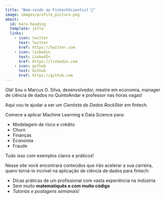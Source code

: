 ```yaml
---
title: "Bem-vindo ao FintechScientist 👋"
image: images/profile_picture.png
about:
  id: hero-heading
  template: jolla
  links:
    - icon: twitter
      text: Twitter
      href: https://twitter.com
    - icon: linkedin
      text: LinkedIn
      href: https://linkedin.com
    - icon: github
      text: Github
      href: https://github.com
---
```


:::{#hero-heading}

Olá! Sou o Marcus O. Silva, desenvolvedor, mestre em economia, manager de ciência de dados no QuintoAndar e professor nas horas vagas!

<p class="c-center-bold"> <bold> Aqui vou te ajudar a ser um <i>Cientista de Dados RockStar</i> em fintech.</p>

Comece a aplicar Machine Learning e Data Science para:

* Modelagem de risco e crédito
* Churn
* Finanças 
* Economia
* Fraude

<p class="c-center-bold">  Tudo isso com exemplos claros e práticos! </p>

Nesse site você encontrará conteúdos que irão acelerar a sua carreira, quero torná-lo incrível na aplicação de ciência de dados para fintech:

* Dicas práticas de um profissional com vasta experiência na indústria
* Sem muito **matematiquês e com muito código**
* _Tutorias e postagens semanais!_

:::

<script async data-uid="c28f99f95e" src="https://fabulous-originator-9796.ck.page/c28f99f95e/index.js"></script>